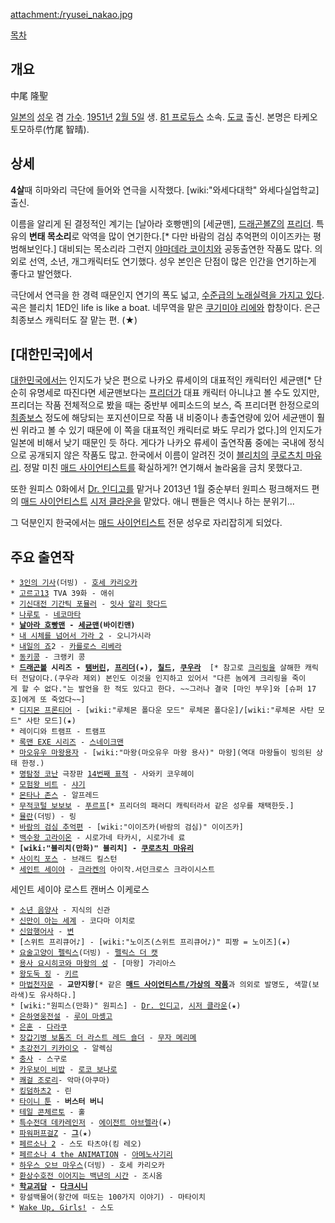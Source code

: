 attachment:/ryusei_nakao.jpg

[[목차]]
== 개요 ==
中尾 隆聖

[[일본]]의 [[성우]] 겸 [[가수]]. [[1951년]] [[2월 5일]] 생. [[81 프로듀스]] 소속. [[도쿄]] 출신. 본명은 타케오 토모하루(竹尾 智晴).

== 상세 ==
'''4살'''때 히마와리 극단에 들어와 연극을 시작했다. [wiki:"와세다대학" 와세다실업학교] 출신.

이름을 알리게 된 결정적인 계기는 [날아라 호빵맨]의 [세균맨],  [[드래곤볼Z]]의 [[프리더]]. 특유의 '''변태 목소리'''로 악역을 많이 연기한다.[* 다만 바람의 검심 추억편의 이이즈카는 평범해보인다.] 대비되는 목소리라 그런지 [[야마데라 코이치]]와 공동출연한 작품도 많다. 의외로 선역, 소년, 개그캐릭터도 연기했다. 성우 본인은 단점이 많은 인간을 연기하는게 좋다고 발언했다.

극단에서 연극을 한 경력 때문인지 연기의 폭도 넓고, [http://bgmstore.net/view/nzKsd 수준급의 노래실력을 가지고 있다]. 곡은 블리치 1ED인 life is like a boat. 네무역을 맡은 [[쿠기미야 리에]]와 합창이다. 은근 최종보스 캐릭터도 잘 맡는 편. (★)

== [대한민국]에서 ==
[[대한민국]]에서는 인지도가 낮은 편으로 나카오 류세이의 대표적인 캐릭터인 세균맨[* 단순히 유명세로 따진다면 세균맨보다는 [[프리더]]가 대표 캐릭터 아니냐고 볼 수도 있지만, 프리더는 작품 전체적으로 봤을 때는 중반부 에피소드의 보스, 즉 프리더편 한정으로의 [[최종보스]] 정도에 해당되는 포지션이므로 작품 내 비중이나 총출연량에 있어 세균맨이 훨씬 위라고 볼 수 있기 때문에 이 쪽을 대표적인 캐릭터로 봐도 무리가 없다.]의 인지도가 일본에 비해서 낮기 때문인 듯 하다. 게다가 나카오 류세이 출연작품 중에는 국내에 정식으로 공개되지 않은 작품도 많고. 한국에서 이름이 알려진 것이 [[블리치]]의 [[쿠로츠치 마유리]]. 정말 미친 [[매드 사이언티스트]]를 확실하게?! 연기해서 놀라움을 금치 못했다고.

또한 원피스 0화에서 [[Dr. 인디고]]를 맡거나 2013년 1월 중순부터 원피스 펑크해저드 편의 [[매드 사이언티스트]] [[시저 클라운]]을 맡았다. 애니 팬들은 역시나 하는 분위기...

그 덕분인지 한국에서는 [[매드 사이언티스트]] 전문 성우로 자리잡히게 되었다.

== 주요 출연작 ==
 * [[3인의 기사]](더빙) - [[호세 카리오카]]
 * [[고르고13]] TVA 39화 - 애쉬
 * [[기신대전 기간틱 포뮬러]] - [[잇사 알리 핫다드]]
 * [[나루토]] - [[네코마타]]
 * '''[[날아라 호빵맨]] - [[세균맨]](바이킨맨)'''
 * [[내 시체를 넘어서 가라 2]] - 오니가시라
 * [[내일의 죠]]2 - [[카를로스 리베라]]
 * [[동키콩]] - 크랭키 콩
 * '''[[드래곤볼]] 시리즈 - [[탬버린]], [[프리더]](★), [[칠드]], [[쿠우라]]'''  [* 참고로 [[크리링]]을 살해한 캐릭터 전담이다.(쿠우라 제외) 본인도 이것을 인지하고 있어서 "다른 놈에게 크리링을 죽이게 할 수 없다."는 발언을 한 적도 있다고 한다. ~~그러나 결국 [마인 부우]와 [슈퍼 17호]에게 또 죽었다~~]
 * [[디지몬 프론티어]] - [wiki:"루체몬 폴다운 모드" 루체몬 폴다운]/[wiki:"루체몬 사탄 모드" 사탄 모드](★)
 * 레이디와 트램프 - 트램프
 * [[록맨 EXE 시리즈]] - [[스네이크맨]]
 * [[마오유우 마왕용자]] - [wiki:"마왕(마오유우 마왕 용사)" 마왕](역대 마왕들이 빙의된 상태 한정.)
 * [[명탐정 코난]] 극장판 [[14번째 표적]] - 사와키 코우헤이
 * [[모험왕 비트]] - [[샤기]]
 * [[몬타나 존스]] - 알프레드
 * [[무적코털 보보보]] - [[푸르프]][* 프리더의 패러디 캐릭터라서 같은 성우를 채택한듯.]
 * [[뮬란]](더빙) - 링
 * [[바람의 검심 추억편]] - [wiki:"이이즈카(바람의 검심)" 이이즈카]
 * [[백수왕 고라이온]] - 시로가네 타카시, 시로가네 료
 * '''[wiki:"블리치(만화)" 블리치] - [[쿠로츠치 마유리]]'''
 * [[사이킥 포스]] - 브래드 킬스턴
 * [[세인트 세이야]] - [[크라켄]]의 아이작.서던크로스 크라이시스트
세인트 세이야 로스트 캔버스 이케로스
 * [[소년 음양사]] - 지식의 신관
 * [[신만이 아는 세계]] - 코다마 이치로
 * [[신암행어사]] - [[변]]
 * [스위트 프리큐어♪] - [wiki:"노이즈(스위트 프리큐어♪)" 피짱 = 노이즈](★)     
 * [[요술고양이 펠릭스]](더빙) - [[펠릭스 더 캣]]
 * [[용사 요시히코와 마왕의 성]] - [마왕] 가리아스
 * [[왕도둑 징]] - [[키르]]
 * [[마법천자문]] - '''교만지왕'''[* 같은 '''[[매드 사이언티스트/가상의 작품]]'''과 의외로 발명도, 색깔(보라색)도 유사하다.]
 * [wiki:"원피스(만화)" 원피스] - [[Dr. 인디고]], [[시저 클라운]](★)
 * [[은하영웅전설]] - [[루이 마솅고]]
 * [[은혼]] - [[다라쿠]]
 * [[장갑기병 보톰즈 더 라스트 레드 숄더]] - [[무자 메리메]]
 * [[초강전기 키카이오]] - 알렉심
 * [[충사]] - 스구로
 * [[카우보이 비밥]] - [[로코 보나로]]
 * [[쾌걸 조로리]]- 악마(아쿠마)
 * [[킹덤하츠2]] - 린
 * [[타이니 툰]] - '''버스터 버니'''
 * [[테일 콘체르토]] - 훌
 * [[특수전대 데카레인저]] - [[에이전트 아브렐라]](★)
 * [[파워퍼프걸Z]] - '''[[그]]'''(★)
 * [[페르소나 2]] - 스도 타츠야(킹 레오)
 * [[페르소나 4 the ANIMATION]] - [[아메노사기리]]
 * [[하우스 오브 마우스]](더빙) - 호세 카리오카
 * [[환상수호전 이어지는 백년의 시간]] - 조시옴
 * '''[[학교괴담]] - [[다크시니]]'''
 * 항설백물어(항간에 떠도는 100가지 이야기) - 마타이치
 * [[Wake Up, Girls!]] - 스도
